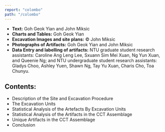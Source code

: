 ```yaml
---
report: "colombo"
path: "/colombo"
---
```



- **Text:** Goh Geok Yian and John Miksic
- **Charts and Tables:** Goh Geok Yian
- **Excavation Images and site plans:** © John Miksic
- **Photographs of Artifacts:** Goh Geok Yian and John Miksic
- **Data Entry and labelling of artifacts:** NTU graduate student research assistants: Caroline Ang Leng Lee, Sxuann Sim Mei Xuan, Ng Yun Xuan, and Queenie Ng; and NTU undergraduate student research assistants: Gladys Choo, Ashley Yuen, Shawn Ng, Tay Yu Xuan, Charis Cho, Toa Chunyu.

## Contents:

- <BaseLink href="/colombo/text/description">
    Description of the Site and Excavation Procedure
  </BaseLink>
- <BaseLink href="/colombo/text/excavationunits">The Excavation Units</BaseLink>
- <BaseLink href="/colombo/text/statisticalanalysisunits">
    Statistical Analysis of the Artefacts By Excavation Units
  </BaseLink>
- <BaseLink href="/colombo/text/statisticalanalysiscct">
    Statistical Analysis of the Artifacts in the CCT Assemblage
  </BaseLink>
- <BaseLink href="/colombo/text/uniqueartifacts">
    Unique Artifacts in the CCT Assemblage
  </BaseLink>
- <BaseLink href="/colombo/text/conclusion">Conclusion</BaseLink>
